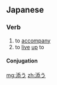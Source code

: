 ==Japanese==
{{ja-kanjitab|そ|o1=う|yomi=k}}

===Verb===
{{ja-verb|type=1|そ.う}}

# to [[accompany]]
# to [[live]] [[up]] to

====Conjugation====
{{ja-go-u|添|そ|so}}

[[mg:添う]]
[[zh:添う]]